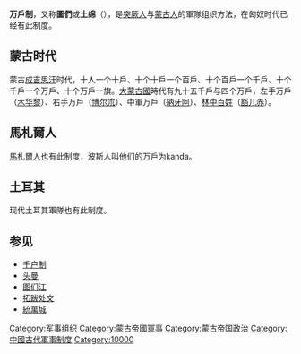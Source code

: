 {{unreferenced|time=2010-09-01T01:08:19+00:00}}
'''万戶制'''，又称'''圖們'''或'''土绵'''（{{mong|m=ᠲᠦᠮᠡᠨ|Ppp=Tümen}}），是[[突厥人|突厥人]]与[[蒙古人|蒙古人]]的軍隊组织方法，在匈奴时代已经有此制度。

==蒙古时代==
蒙古[[成吉思汗|成吉思汗]]时代，十人一个十戶、十个十戶一个百戶、十个百戶一个千戶、十个千戶一个万戶、十个万戶一旗。[[大蒙古國|大蒙古國]]時代有九十五千戶与四个万戶，左手万戶（[[木华黎|木华黎]]）、右手万戶（[[博尔朮|博尔朮]]）、中軍万戶（[[納牙阿|納牙阿]]）、[[布里亞特人|林中百姓]]（[[豁儿赤|豁儿赤]]）。

==馬札爾人==
[[馬札爾人|馬札爾人]]也有此制度，波斯人叫他们的万戶为kanda。

==土耳其==
现代土耳其軍隊也有此制度。

==参见==
* [[千户制|千户制]]
*[[头曼|头曼]]
*[[图们江|图们江]]
*[[拓跋处文|拓跋处文]]
*[[統萬城|統萬城]]

[[Category:军事组织|Category:军事组织]]
[[Category:蒙古帝國軍事|Category:蒙古帝國軍事]]
[[Category:蒙古帝国政治|Category:蒙古帝国政治]]
[[Category:中國古代軍事制度|Category:中國古代軍事制度]]
[[Category:10000|Category:10000]]